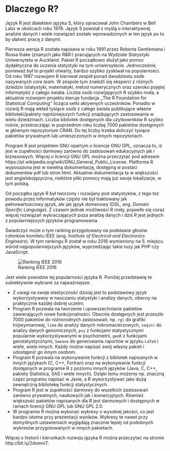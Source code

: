 # Dlaczego R? 
 
Język R jest dialektem języka S, który opracował John Chambers w Bell Labs w okolicach roku 1976. Język S powstał z myślą o interaktywnej analizie danych i wiele rozwiązań zostało wprowadzonych w ten język po to by ułatwić pracę z danymi.

Pierwsza wersja R została napisana w roku 1991 przez Roberta Gentlemana i Rossa Ihake (znanych jako R\&R:) pracujących na Wydziale Statystyki Uniwersytetu w Auckland. Pakiet R początkowo służył jako pomoc dydaktyczna do uczenia statystyki na tym uniwersytecie. Jednocześnie, ponieważ był to projekt otwarty, bardzo szybko zyskiwał na popularności. Od roku 1997 rozwojem R kierował zespół ponad dwudziestu osób nazywanych *core team*. W zespole tym znaleźli się eksperci z różnych dziedzin (statystyki, matematyki, metod numerycznych oraz szeroko pojętej informatyki) z całego świata. Liczba osób rozwijających R szybko rosła, a aktualnie rozwojem projektu kieruje fundacja ,,The R Foundation for Statistical Computing'' licząca setki aktywnych uczestników. Ponadto w rozwój R mają wkład tysiące osób z całego świata publikujące własne biblioteki/pakiety najróżniejszych funkcji znajdujących zastosowania w wielu dziedzinach. Liczba bibliotek dostępnych dla użytkowników R szybko rośnie, przekraczając w poprzednim roku liczbę 7000 pakietów dostępnych w głównym repozytorium CRAN. Do tej liczby trzeba doliczyć tysiące pakietów prywatnych lub umieszczonych w innych repozytoriach.

Program R jest projektem GNU opartym o licencje GNU GPL, oznacza to, iż jest w zupełności darmowy zarówno do zastosowań edukacyjnych jak i biznesowych. Więcej o licencji GNU GPL można przeczytać pod adresem https://pl.wikipedia.org/wiki/GNU_General_Public_License. 
Platforma R wyposażona jest w świetną dokumentację, dostępną w postaci dokumentów pdf lub stron html. Aktualnie dokumentacja ta w większości jest angielskojęzyczna, niektóre pliki pomocy mają już swoje lokalizacje, w tym polską.

Od początku język R był tworzony i rozwijany pod statystyków, z tego też powodu przez informatyków często nie był traktowany jak pełnowartościowy język, ale jak język domenowy (DSL, ang. *Domain Specific Language*). Z czasem jednak możliwości R rosły, pojawiło się coraz więcej rozwiązań wykraczających poza analizę danych i dziś R jest jednych z popularniejszych języków programowania.

Świadczyć może o tym ranking przygotowany na podstawie głosów członków komitetu IEEE (ang. *Institute of Electrical and Electronics Engineers*). W tym rankingu R został w roku 2016 wymieniony na 5. miejscu wśród najpopularniejszych języków, wyprzedzając takie tuzy jak PHP czy JavaScript.

![Ranking IEEE 2016](figures/Mjc5MjI0Ng.png)

Jest wiele powodów tej popularności języka R. Poniżej przedstawię te subiektywnie wybrane za najważniejsze.

* Z uwagi na swoje elastyczność dzisiaj jest to podstawowy język wykorzystywany w nauczaniu statystyki i analizy danych, obecny na praktycznie każdej dobrej uczelni.
* Program R pozwala na tworzenie i upowszechnianie pakietów zawierających nowe funkcjonalności. Obecnie dostępnych jest przeszło 7000 pakietów do różnorodnych zastosowań, np. `rgl` do grafiki trójwymiarowej, `lima` do analizy danych mikromacierzowych, `seqinr` do analizy danych genomicznych, `psy` z funkcjami statystycznymi popularnie wykorzystywanymi w psychometrii, `geoR` z funkcjami geostatystycznymi, `Sweave` do generowania raportów w języku `LaTeX` i wiele, wiele innych. Każdy możne napisać swój własny pakiet i udostępnić go innym osobom.
* Program R pozwala na wykonywanie funkcji z bibliotek napisanych w innych językach (C, C++, Fortran) oraz na wykonywanie funkcji dostępnych w programie R z poziomu innych języków (Java, C, C++, pakiety Statistica, SAS i wiele innych). Dzięki temu możemy np. znaczną część programu napisać w Javie, a R wykorzystywać jako dużą zewnętrzną bibliotekę funkcji statystycznych.
* Program R jest w zupełności darmowy do wszelkich zastosowań zarówno prywatnych, naukowych jak i komercyjnych. Również większość pakietów napisanych dla R jest darmowych i dostępnych w ramach licencji GNU GPL lub GNU GPL 2.0. 
* W programie R można wykonać wykresy o wysokiej jakości, co jest bardzo istotne przy prezentacji wyników. Wykresy te nawet przy domyślnych ustawieniach wyglądają znacznie lepiej od podobnych wykresów przygotowanych w innych pakietach.

Więcej o historii i kierunkach rozwoju języka R można przeczytać na stronie http://bit.ly/2domniT.
